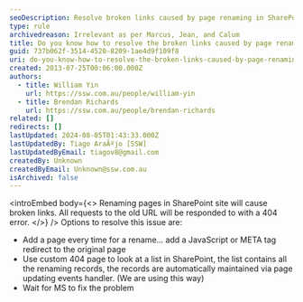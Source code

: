 ```yaml
---
seoDescription: Resolve broken links caused by page renaming in SharePoint sites using JavaScript or custom 404 pages, or wait for Microsoft to address the issue.
type: rule
archivedreason: Irrelevant as per Marcus, Jean, and Calum
title: Do you know how to resolve the broken links caused by page renaming?
guid: 737b062f-3514-4520-8209-1ae4d9f109f8
uri: do-you-know-how-to-resolve-the-broken-links-caused-by-page-renaming
created: 2013-07-25T00:06:00.000Z
authors:
  - title: William Yin
    url: https://ssw.com.au/people/william-yin
  - title: Brendan Richards
    url: https://ssw.com.au/people/brendan-richards
related: []
redirects: []
lastUpdated: 2024-08-05T01:43:33.000Z
lastUpdatedBy: Tiago AraÃºjo [SSW]
lastUpdatedByEmail: tiagov8@gmail.com
createdBy: Unknown
createdByEmail: Unknown@ssw.com.au
isArchived: false
---
```


<introEmbed
  body={<>
Renaming pages in SharePoint site will cause broken links. All requests to the old URL will be responded to with a 404 error.
  </>}
/>
Options to resolve this issue are:

* Add a page every time for a rename... add a JavaScript or META tag redirect to the original page
* Use custom 404 page to look at a list in SharePoint, the list contains all the renaming records, the records are automatically maintained via page updating events handler. (We are using this way)
* Wait for MS to fix the problem
